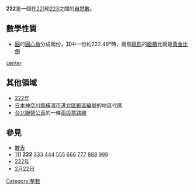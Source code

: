 {{unreferenced|time=2013-04-17T06:01:04+00:00}}
{{noteTA|G1=Math}}
{{整数
| 质因数分解 =<math>2\times3\times37</math>
| 罗马数字 =CCXXII
}}
'''222'''是一個在[[221|221]]和[[223|223]]之間的[[自然數|自然數]]。

== 數學性質 ==
{{數字性質|use math=yes}}
* [[圓|圓]]的[[圓心角|圓心角]]分成兩份，其中一份約222.49°時，兩個[[扇形|扇形]]的[[面積|面積]]比就是[[黄金比例|黄金比例]]
[[FILE:Circle-golden_ratio2.png|center]]

== 其他領域 ==
* [[222年|222年]]
* [[日本|日本]][[神奈川縣|神奈川縣]][[橫濱市|橫濱市]][[港北區_(橫濱)|港北區]][[郵區編號|郵區編號]]的地區代碼
* [[台北聯營公車|台北聯營公車]]的一條[[台北聯營公車222路線|兩段票路線]]

== 參見 ==
* [[數表|數表]]
* [[111|111]] '''222''' [[333|333]] [[444|444]] [[555|555]] [[666|666]] [[777|777]] [[888|888]] [[999|999]]
* [[222年|222年]]
* [[2月22日|2月22日]]

{{Number-stub}}
[[Category:整數|Category:整數]]